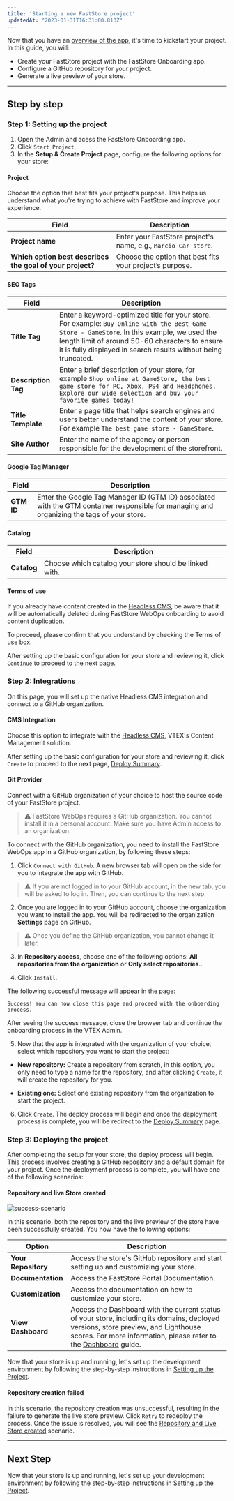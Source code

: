 ```yaml
---
title: 'Starting a new FastStore project'
updatedAt: "2023-01-31T16:31:00.813Z"
---
```



Now that you have an [overview of the app](https://developers.vtex.com/docs/guides/faststore/getting-started-overview), it's time to kickstart your project. In this guide, you will:

- Create your FastStore project with the FastStore Onboarding app.
- Configure a GitHub repository for your project.
- Generate a live preview of your store.

---

## Step by step

### Step 1: Setting up the project

1. Open the Admin and acess the FastStore Onboarding app.
2. Click `Start Project`.
3. In the **Setup & Create Project** page, configure the following options for your store:

#### Project

Choose the option that best fits your project's purpose. 
This helps us understand what you're trying to achieve with FastStore and improve your experience.

| Field                                                     | Description                                                    |
| --------------------------------------------------------- | -------------------------------------------------------------- |
| **Project name**                                          | Enter your FastStore project's name, e.g., `Marcio Car store`. |
| **Which option best describes the goal of your project?** | Choose the option that best fits your project’s purpose.       |

#### SEO Tags

| Field               | Description                                                                                                                                                                                                                                                     |
| ------------------- | --------------------------------------------------------------------------------------------------------------------------------------------------------------------------------------------------------------------------------------------------------------- |
| **Title Tag**       | Enter a keyword-optimized title for your store. For example: `Buy Online with the Best Game Store - GameStore`. In this example, we used the length limit of around 50-60 characters to ensure it is fully displayed in search results without being truncated. |
| **Description Tag** | Enter a brief description of your store, for example `Shop online at GameStore, the best game store for PC, Xbox, PS4 and Headphones. Explore our wide selection and buy your favorite games today!`                                                            |
| **Title Template**  | Enter a page title that helps search engines and users better understand the content of your store. For example `The best game store - GameStore`.                                                                                                              |
| **Site Author**     | Enter the name of the agency or person responsible for the development of the storefront.                                                                                                                                                                       |


#### Google Tag Manager

| Field      | Description                                                                                                                                |
| ---------- | ------------------------------------------------------------------------------------------------------------------------------------------ |
| **GTM ID** | Enter the Google Tag Manager ID (GTM ID) associated with the GTM container responsible for managing and organizing the tags of your store. |

#### Catalog

| Field       | Description                                            |
| ----------- | ------------------------------------------------------ |
| **Catalog** | Choose which catalog your store should be linked with. |

#### Terms of use

If you already have content created in the [Headless CMS](https://developers.vtex.com/docs/guides/faststore/headless-cms-overview), be aware that it will be automatically deleted during FastStore WebOps onboarding to avoid content duplication.

To proceed, please confirm that you understand by checking the Terms of use box.

After setting up the basic configuration for your store and reviewing it, click `Continue` to proceed to the next page.

### Step 2: Integrations

On this page, you will set up the native Headless CMS integration and connect to a GitHub organization.

#### CMS Integration

Choose this option to integrate with the [Headless CMS](https://developers.vtex.com/docs/guides/faststore/headless-cms-overview), VTEX's Content Management solution.

After setting up the basic configuration for your store and reviewing it, click `Create` to proceed to the next page, [Deploy Summary](https://developers.vtex.com/docs/guides/faststore/1-onboarding-starting-the-project#step-2-deploying-the-project).

#### Git Provider

Connect with a GitHub organization of your choice to host the source code of your FastStore project. 

> ⚠️ FastStore WebOps requires a GitHub organization. You cannot install it in a personal account. Make sure you have Admin access to an organization.

To connect with the GitHub organization, you need to install the FastStore WebOps app in a GitHub organization, by following these steps:

1. Click `Connect with GitHub`. A new browser tab will open on the side for you to integrate the app with GitHub.

> ⚠️ If you are not logged in to your GitHub account, in the new tab, you will be asked to log in. Then, you can continue to the next step.

2. Once you are logged in to your GitHub account, choose the organization you want to install the app. You will be redirected to the organization **Settings** page on GitHub.

> ⚠️ Once you define the GitHub organization, you cannot change it later.

3. In **Repository access**, choose one of the following options: **All repositories from the organization** or **Only select repositories**..

4. Click `Install`.

The following successful message will appear in the page:

```
Success! You can now close this page and proceed with the onboarding process.
```

After seeing the success message, close the browser tab and continue the onboarding process in the VTEX Admin.

5. Now that the app is integrated with the organization of your choice, select which repository you want to start the project:

- **New repository:** Create a repository from scratch, in this option, you only need to type a name for the repository, and after clicking `Create`, it will create the repository for you.

- **Existing one:** Select one existing repository from the organization to start the project.

6. Click `Create`. The deploy process will begin and once the deployment process is complete, you will be redirect to the [Deploy Summary](#deploying-the-project) page.

### Step 3: Deploying the project

After completing the setup for your store, the deploy process will begin. This process involves creating a GitHub repository and a default domain for your project. Once the deployment process is complete, you will have one of the following scenarios:

#### Repository and live Store created

![success-scenario](https://vtexhelp.vtexassets.com/assets/docs/src/deploy-summary-webops___ff30808c6eef395f89173c38880b683f.png)

In this scenario, both the repository and the live preview of the store have been successfully created. You now have the following options:

| Option                   | Description                                                                                                                                                                                                                                                                                                                                 |
| ------------------------ | ------------------------------------------------------------------------------------------------------------------------------------------------------------------------------------------------------------------------------------------------------------------------------------------------------------------------------------------- |
| **Your Repository**      | Access the store's GitHub repository and start setting up and customizing your store.                                                                                                                                                                                                                                                       |
| **Documentation**        | Access the FastStore Portal Documentation.                                                                                                                                                                                                                                                                                                  |
| **Customization**        | Access the documentation on how to customize your store.                                                                                                                                                                                                                                                                                    |
| **View Dashboard**       | Access the Dashboard with the current status of your store, including its domains, deployed versions, store preview, and Lighthouse scores. For more information, please refer to the [Dashboard](https://developers.vtex.com/docs/guides/faststore/1-onboarding-dashboard) guide. |

Now that your store is up and running, let's set up the development environment by following the step-by-step instructions in [Setting up the Project](https://developers.vtex.com/docs/guides/faststore/getting-started-2-setting-up-the-project).

#### Repository creation failed

In this scenario, the repository creation was unsuccessful, resulting in the failure to generate the live store preview. Click `Retry` to redeploy the process. Once the issue is resolved, you will see the [Repository and Live Store created](#repository-and-live-store-created) scenario.

---

## Next Step

Now that your store is up and running, let's set up your development environment by following the step-by-step instructions in [Setting up the Project](https://developers.vtex.com/docs/guides/faststore/getting-started-2-setting-up-the-project).
